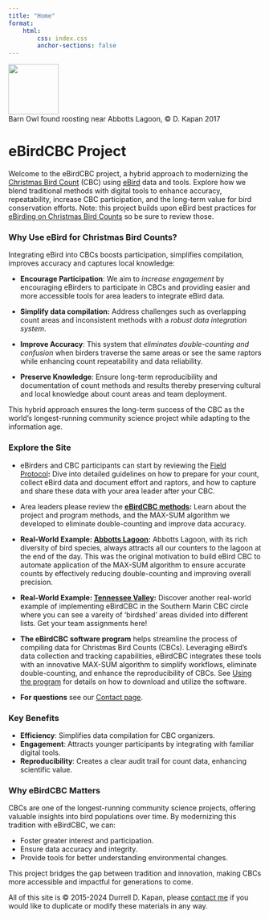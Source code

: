 ```yaml
---
title: "Home"
format: 
    html:
        css: index.css
        anchor-sections: false
---
```

::: {.wide-image}
![](images/_esc6264.jpeg){width="100"}
<div class="image-caption">Barn Owl found roosting near Abbotts Lagoon, &copy; D. Kapan 2017</div>
:::

# eBirdCBC Project

Welcome to the eBirdCBC project, a hybrid approach to modernizing the [Christmas Bird Count](https://www.audubon.org/community-science/christmas-bird-count) (CBC) using [eBird](https://ebird.org/home) data and tools. Explore how we blend traditional methods with digital tools to enhance accuracy, repeatability, increase CBC participation, and the long-term value for bird conservation efforts. Note: this project builds upon eBird best practices for [eBirding on Christmas Bird Counts](https://ebird.org/news/ebirding-on-christmas-bird-counts) so be sure to review those.

### Why Use eBird for Christmas Bird Counts?

Integrating eBird into CBCs boosts participation, simplifies compilation, improves accuracy and captures local knowledge:

-   **Encourage Participation**: We aim to *increase engagement* by encouraging eBirders to participate in CBCs and providing easier and more accessible tools for area leaders to integrate eBird data.

-   **Simplify data compilation:** Address challenges such as overlapping count areas and inconsistent methods with a *robust data integration system*.

-   **Improve Accuracy**: This system that *eliminates double-counting and confusion* when birders traverse the same areas or see the same raptors while enhancing count repeatability and data reliability.

-   **Preserve Knowledge**: Ensure long-term reproducibility and documentation of count methods and results thereby preserving cultural and local knowledge about count areas and team deployment.

This hybrid approach ensures the long-term success of the CBC as the world’s longest-running community science project while adapting to the information age.

### Explore the Site

-   eBirders and CBC participants can start by reviewing the [Field Protocol](fieldprotocol.html)**:** Dive into detailed guidelines on how to prepare for your count, collect eBird data and document effort and raptors, and how to capture and share these data with your area leader after your CBC.

-   Area leaders please review the [**eBirdCBC methods**](eBirdCBCmethods.html "eBirdCBC methods")**:** Learn about the project and program methods, and the MAX-SUM algorithm we developed to eliminate double-counting and improve data accuracy.

-   **Real-World Example: [Abbotts Lagoon](abbottslagoon.html):** Abbotts Lagoon, with its rich diversity of bird species, always attracts all our counters to the lagoon at the end of the day. This was the original motivation to build eBird CBC to automate application of the MAX-SUM algorithm to ensure accurate counts by effectively reducing double-counting and improving overall precision.

-   **Real-World Example: [Tennessee Valley](tennesseevalley.html):** Discover another real-world example of implementing eBirdCBC in the Southern Marin CBC circle where you can see a vareity of 'birdshed' areas divided into different lists. Get your team assignments here!

-   **The eBirdCBC software program** helps streamline the process of compiling data for Christmas Bird Counts (CBCs). Leveraging eBird’s data collection and tracking capabilities, eBirdCBC integrates these tools with an innovative MAX-SUM algorithm to simplify workflows, eliminate double-counting, and enhance the reproducibility of CBCs. See [Using the program](usingtheprogram.html) for details on how to download and utilize the software.

-   **For questions** see our [Contact page](contact.qmd).

### Key Benefits

-   **Efficiency**: Simplifies data compilation for CBC organizers.
-   **Engagement**: Attracts younger participants by integrating with familiar digital tools.
-   **Reproducibility**: Creates a clear audit trail for count data, enhancing scientific value.

### Why eBirdCBC Matters

CBCs are one of the longest-running community science projects, offering valuable insights into bird populations over time. By modernizing this tradition with eBirdCBC, we can:

-   Foster greater interest and participation.
-   Ensure data accuracy and integrity.
-   Provide tools for better understanding environmental changes.

This project bridges the gap between tradition and innovation, making CBCs more accessible and impactful for generations to come.

All of this site is © 2015-2024 Durrell D. Kapan, please [contact me](contact.qmd) if you would like to duplicate or modify these materials in any way.

### 
